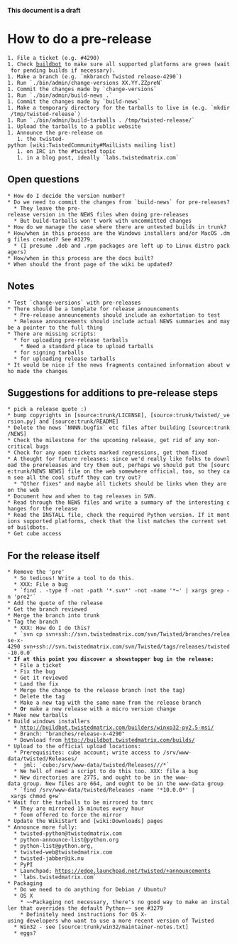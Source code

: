 '''This document is a draft'''

= How to do a pre-release =

 1. File a ticket (e.g. #4290)
 1. Check [http://twistedmatrix.com/boxes-supported buildbot] to make sure all supported platforms are green (wait for pending builds if necessary).
 1. Make a branch (e.g. `mkbranch Twisted release-4290`)
 1. Run `./bin/admin/change-versions XX.YY.ZZpreN`
 1. Commit the changes made by `change-versions`
 1. Run `./bin/admin/build-news .`
 1. Commit the changes made by `build-news`
 1. Make a temporary directory for the tarballs to live in (e.g. `mkdir /tmp/twisted-release`)
 1. Run `./bin/admin/build-tarballs . /tmp/twisted-release/`
 1. Upload the tarballs to a public website
 1. Announce the pre-release on
    1. the twisted-python [wiki:TwistedCommunity#MailLists mailing list]
    1. on IRC in the #twisted topic
    1. in a blog post, ideally `labs.twistedmatrix.com`


== Open questions ==

 * How do I decide the version number?
 * Do we need to commit the changes from `build-news` for pre-releases?
   * They leave the pre-release version in the NEWS files when doing pre-releases
   * But build-tarballs won't work with uncommitted changes
 * How do we manage the case where there are untested builds in trunk?
 * How/when in this process are the Windows installers and/or MacOS .dmg files created? See #3279.
   * (I presume .deb and .rpm packages are left up to Linux distro packagers)
 * How/when in this process are the docs built?
 * When should the front page of the wiki be updated?

== Notes ==

 * Test `change-versions` with pre-releases
 * There should be a template for release announcements
   * Pre-release announcements should include an exhortation to test
   * Release announcements should include actual NEWS summaries and maybe a pointer to the full thing
 * There are missing scripts:
   * for uploading pre-release tarballs
     * Need a standard place to upload tarballs
   * for signing tarballs
   * for uploading release tarballs
 * It would be nice if the news fragments contained information about who made the changes

== Suggestions for additions to pre-release steps ==

 * pick a release quote :)
 * bump copyrights in [source:trunk/LICENSE], [source:trunk/twisted/_version.py] and [source:trunk/README]
 * Delete the news `NNNN.bugfix` etc files after building [source:trunk/NEWS]
 * Check the milestone for the upcoming release, get rid of any non-critical bugs
 * Check for any open tickets marked regressions, get them fixed
 * A thought for future releases: since we'd really like folks to download the prereleases and try them out, perhaps we should put the [source:trunk/NEWS NEWS] file on the web somewhere official, too, so they can see all the cool stuff they can try out?
   * "Other fixes" and maybe all tickets should be links when they are on the web
 * Document how and when to tag releases in SVN.
 * Read through the NEWS files and write a summary of the interesting changes for the release
 * Read the INSTALL file, check the required Python version. If it mentions supported platforms, check that the list matches the current set of buildbots.
 * Get cube access

== For the release itself ==

 * Remove the 'pre'
   * So tedious! Write a tool to do this.
   * XXX: File a bug
   * `find . -type f -not -path '*.svn*' -not -name '*~' | xargs grep -n 'pre2'`
 * Add the quote of the release
 * Get the branch reviewed
 * Merge the branch into trunk
 * Tag the branch
   * XXX: How do I do this?
   * `svn cp svn+ssh://svn.twistedmatrix.com/svn/Twisted/branches/release-x-4290 svn+ssh://svn.twistedmatrix.com/svn/Twisted/tags/releases/twisted-10.0.0`
 * '''If at this point you discover a showstopper bug in the release:'''
   * File a ticket
   * Fix the bug
   * Get it reviewed
   * Land the fix
   * Merge the change to the release branch (not the tag)
   * Delete the tag
   * Make a new tag with the same name from the release branch
   * '''Or''' make a new release with a micro version change
 * Make new tarballs
 * Build windows installers
   * http://buildbot.twistedmatrix.com/builders/winxp32-py2.5-msi/
   * Branch: "branches/release-x-4290"
   * Download from http://buildbot.twistedmatrix.com/builds/
 * Upload to the official upload locations:
   * Prerequisites: cube account; write access to /srv/www-data/twisted/Releases/
   * <radix> jml: `cube:/srv/www-data/twisted/Releases/<Project>/<First two parts of version number>/*`
   * We hell of need a script to do this too. XXX: file a bug
   * New directories are 2775, and ought to be in the www-data group. New files are 664, and ought to be in the www-data group
   * `find /srv/www-data/twisted/Releases -name '*10.0.0*' | xargs chmod g+w`
 * Wait for the tarballs to be mirrored to tmrc
   * They are mirrored 15 minutes every hour
   * foom offered to force the mirror
 * Update the WikiStart and [wiki:Downloads] pages
 * Announce more fully:
   * twisted-python@twistedmatrix.com
   * python-announce-list@python.org
   * python-list@python.org,
   * twisted-web@twistedmatrix.com
   * twisted-jabber@ik.nu
   * PyPI
   * Launchpad; https://edge.launchpad.net/twisted/+announcements
   * `labs.twistedmatrix.com`
 * Packaging
   * Do we need to do anything for Debian / Ubuntu?
   * OS X
     * ~~Packaging not necessary, there's no good way to make an installer that overrides the default Python~~ see #3279
     * Definitely need instructions for OS X-using developers who want to use a more recent version of Twisted
   * Win32 - see [source:trunk/win32/maintainer-notes.txt]
   * eggs?